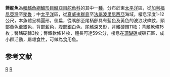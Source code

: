 {{Speciesbox 
| taxon = Sectator ocyurus 
| image = FMIB 42614 Sectator azureus Jordan & Evermann Type.jpeg
| status = NE
| status_system = IUCN3.1
| authority = [[Jordan|Jordan]] & [[Gilbert|Gilbert]], 1882
| synonyms = *''Pimelepterus ocyurus''<br /><small>Jordan & Gilbert, 1882</small>
*''Sectator azureus''<br /><small>Jordan & Evermann, 1903</small>
}}
'''箬舵魚'''為[[輻鰭魚綱|輻鰭魚綱]][[鱸形目|鱸形目]][[鱸亞目|鱸亞目]][[舵魚科|舵魚科]]的其中一[[種|種]]，分布於東[[太平洋|太平洋]]區，從[[加利福尼亞灣|加利福尼亞灣]]至[[秘魯|秘魯]]；中[[太平洋|太平洋]]區，從[[夏威夷群島|夏威夷群島]]至[[法屬波里尼西亞|法屬波里尼西亞]]海域，棲息深度1-12公尺，本魚體呈橢圓形，側扁，從嘴部至尾柄部具有藍色及黃色的波浪狀條紋，頭部黃色至銀色，背部藍色，腹部銀白色，尾鰭深叉形，背鰭硬棘11枚；背鰭軟條15枚；臀鰭硬棘3枚；臀鰭軟條14枚，體長可達59公分，棲息在[[珊瑚礁|珊瑚礁]]或礁石區，成小群活動，屬雜食性，可做為食用魚。

== 参考文献 ==
{{reflist}}

{{Taxonbar}}

[[Category:食用魚|R]]
[[Category:箬舵魚屬|R]]
